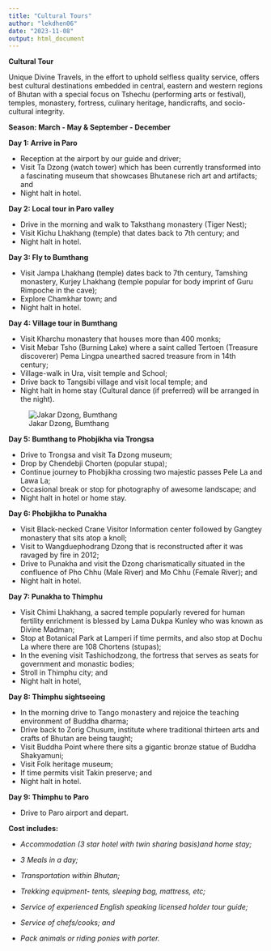 ```yaml
---
title: "Cultural Tours"
author: "lekdhen06"
date: "2023-11-08"
output: html_document
---
```


**Cultural Tour**

Unique Divine Travels, in the effort to uphold selfless quality service, offers best cultural destinations embedded in central, eastern and western regions of Bhutan with a special focus on Tshechu (performing arts or festival), temples, monastery, fortress, culinary heritage, handicrafts, and socio-cultural integrity.

**Season: March - May & September - December**

**Day 1: Arrive in Paro**

-   Reception at the airport by our guide and driver;
-   Visit Ta Dzong (watch tower) which has been currently transformed into a fascinating museum that showcases Bhutanese rich art and artifacts; and
-   Night halt in hotel.

**Day 2: Local tour in Paro valley**

-   Drive in the morning and walk to Taksthang monastery (Tiger Nest);
-   Visit Kichu Lhakhang (temple) that dates back to 7th century; and
-   Night halt in hotel.

**Day 3: Fly to Bumthang**

-   Visit Jampa Lhakhang (temple) dates back to 7th century, Tamshing monastery, Kurjey Lhakhang (temple popular for body imprint of Guru Rimpoche in the cave);
-   Explore Chamkhar town; and
-   Night halt in hotel.

**Day 4: Village tour in Bumthang**

-   Visit Kharchu monastery that houses more than 400 monks;
-   Visit Mebar Tsho (Burning Lake) where a saint called Tertoen (Treasure discoverer) Pema Lingpa unearthed sacred treasure from in 14th century;
-   Village-walk in Ura, visit temple and School;
-   Drive back to Tangsibi village and visit local temple; and
-   Night halt in home stay (Cultural dance (if preferred) will be arranged in the night).

![Jakar Dzong, Bumthang](images/Jakar-dzong-01.jpg)

**Day 5: Bumthang to Phobjikha via Trongsa**

-   Drive to Trongsa and visit Ta Dzong museum;
-   Drop by Chendebji Chorten (popular stupa);
-   Continue journey to Phobjikha crossing two majestic passes Pele La and Lawa La;
-   Occasional break or stop for photography of awesome landscape; and
-   Night halt in hotel or home stay.

**Day 6: Phobjikha to Punakha**

-   Visit Black-necked Crane Visitor Information center followed by Gangtey monastery that sits atop a knoll;
-   Visit to Wangduephodrang Dzong that is reconstructed after it was ravaged by fire in 2012;
-   Drive to Punakha and visit the Dzong charismatically situated in the confluence of Pho Chhu (Male River) and Mo Chhu (Female River); and
-   Night halt in hotel.

**Day 7: Punakha to Thimphu**

-   Visit Chimi Lhakhang, a sacred temple popularly revered for human fertility enrichment is blessed by Lama Dukpa Kunley who was known as Divine Madman;
-   Stop at Botanical Park at Lamperi if time permits, and also stop at Dochu La where there are 108 Chortens (stupas);
-   In the evening visit Tashichodzong, the fortress that serves as seats for government and monastic bodies;\
-   Stroll in Thimphu city; and
-   Night halt in hotel,

**Day 8: Thimphu sightseeing**

-   In the morning drive to Tango monastery and rejoice the teaching environment of Buddha dharma;
-   Drive back to Zorig Chusum, institute where traditional thirteen arts and crafts of Bhutan are being taught;
-   Visit Buddha Point where there sits a gigantic bronze statue of Buddha Shakyamuni;
-   Visit Folk heritage museum;
-   If time permits visit Takin preserve; and
-   Night halt in hotel.

**Day 9: Thimphu to Paro**

-   Drive to Paro airport and depart.

**Cost includes:**

-   *Accommodation (3 star hotel with twin sharing basis)and home stay;*

-   *3 Meals in a day;*

-   *Transportation within Bhutan;*

-   *Trekking equipment- tents, sleeping bag, mattress, etc;*

-   *Service of experienced English speaking licensed holder tour guide;*

-   *Service of chefs/cooks; and*

-   *Pack animals or riding ponies with porter.*
